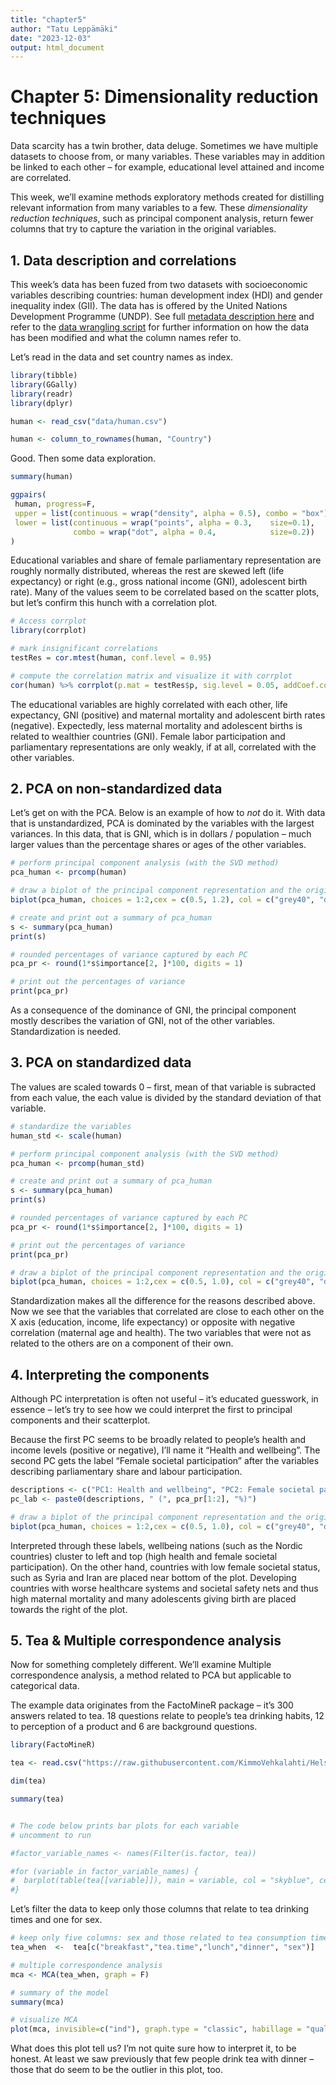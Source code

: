 ```yaml
---
title: "chapter5"
author: "Tatu Leppämäki"
date: "2023-12-03"
output: html_document
---
```


# Chapter 5: Dimensionality reduction techniques

Data scarcity has a twin brother, data deluge. Sometimes we have multiple datasets to choose from, or many variables. These variables may in addition be linked to each other -- for example, educational level attained and income are correlated.

This week, we'll examine methods exploratory methods created for distilling relevant information from many variables to a few. These *dimensionality reduction techniques*, such as principal component analysis, return fewer columns that try to capture the variation in the original variables.

## 1. Data description and correlations

This week's data has been fuzed from two datasets with socioeconomic variables describing countries: human development index (HDI) and gender inequality index (GII). The data has is offered by the United Nations Development Programme (UNDP). See full [metadata description here](https://hdr.undp.org/system/files/documents/technical-notes-calculating-human-development-indices.pdf) and refer to the [data wrangling script](https://github.com/Tadusko/IODS-project/blob/master/data/create_human.R) for further information on how the data has been modified and what the column names refer to.

Let's read in the data and set country names as index.

```r
library(tibble)
library(GGally)
library(readr)
library(dplyr)

human <- read_csv("data/human.csv")

human <- column_to_rownames(human, "Country")

```

Good. Then some data exploration.

```r
summary(human)

ggpairs(
 human, progress=F,
 upper = list(continuous = wrap("density", alpha = 0.5), combo = "box"),
 lower = list(continuous = wrap("points", alpha = 0.3,    size=0.1), 
              combo = wrap("dot", alpha = 0.4,            size=0.2))
)
```

Educational variables and share of female parliamentary representation are roughly normally distributed, whereas the rest are skewed left (life expectancy) or right (e.g., gross national income (GNI), adolescent birth rate). Many of the values seem to be correlated based on the scatter plots, but let's confirm this hunch with a correlation plot.

```r
# Access corrplot
library(corrplot)

# mark insignificant correlations
testRes = cor.mtest(human, conf.level = 0.95)

# compute the correlation matrix and visualize it with corrplot
cor(human) %>% corrplot(p.mat = testRes$p, sig.level = 0.05, addCoef.col ='black', number.cex = 0.75, insig='blank', type = 'lower')

```

The educational variables are highly correlated with each other, life expectancy, GNI (positive) and maternal mortality and adolescent birth rates (negative). Expectedly, less maternal mortality and adolescent births is related to wealthier countries (GNI). Female labor participation and parliamentary representations are only weakly, if at all, correlated with the other variables.

## 2. PCA on non-standardized data

Let's get on with the PCA. Below is an example of how to *not* do it. With data that is unstandardized, PCA is dominated by the variables with the largest variances. In this data, that is GNI, which is in dollars / population -- much larger values than the percentage shares or ages of the other variables.

```r


# perform principal component analysis (with the SVD method)
pca_human <- prcomp(human)

# draw a biplot of the principal component representation and the original variables
biplot(pca_human, choices = 1:2,cex = c(0.5, 1.2), col = c("grey40", "deeppink2"))

# create and print out a summary of pca_human
s <- summary(pca_human)
print(s)

# rounded percentages of variance captured by each PC
pca_pr <- round(1*s$importance[2, ]*100, digits = 1)

# print out the percentages of variance
print(pca_pr)

```

As a consequence of the dominance of GNI, the principal component mostly describes the variation of GNI, not of the other variables. Standardization is needed.

## 3. PCA on standardized data

The values are scaled towards 0 -- first, mean of that variable is subracted from each value, the each value is divided by the standard deviation of that variable.

```r
# standardize the variables
human_std <- scale(human)

# perform principal component analysis (with the SVD method)
pca_human <- prcomp(human_std)

# create and print out a summary of pca_human
s <- summary(pca_human)
print(s)

# rounded percentages of variance captured by each PC
pca_pr <- round(1*s$importance[2, ]*100, digits = 1)

# print out the percentages of variance
print(pca_pr)

# draw a biplot of the principal component representation and the original variables
biplot(pca_human, choices = 1:2,cex = c(0.5, 1.0), col = c("grey40", "deeppink2"))

```

Standardization makes all the difference for the reasons described above. Now we see that the variables that correlated are close to each other on the X axis (education, income, life expectancy) or opposite with negative correlation (maternal age and health). The two variables that were not as related to the others are on a component of their own.

## 4. Interpreting the components

Although PC interpretation is often not useful -- it's educated guesswork, in essence -- let's try to see how we could interpret the first to principal components and their scatterplot.

Because the first PC seems to be broadly related to people's health and income levels (positive or negative), I'll name it "Health and wellbeing". The second PC gets the label "Female societal participation" after the variables describing parliamentary share and labour participation.

```r
descriptions <- c("PC1: Health and wellbeing", "PC2: Female societal participation")
pc_lab <- paste0(descriptions, " (", pca_pr[1:2], "%)")

# draw a biplot of the principal component representation and the original variables
biplot(pca_human, choices = 1:2,cex = c(0.5, 1.0), col = c("grey40", "deeppink2"),  xlab = pc_lab[1], ylab = pc_lab[2])
```

Interpreted through these labels, wellbeing nations (such as the Nordic countries) cluster to left and top (high health and female societal participation). On the other hand, countries with low female societal status, such as Syria and Iran are placed near bottom of the plot. Developing countries with worse healthcare systems and societal safety nets and thus high maternal mortality and many adolescents giving birth are placed towards the right of the plot.

## 5. Tea & Multiple correspondence analysis

Now for something completely different. We'll examine Multiple correspondence analysis, a method related to PCA but applicable to categorical data. 

The example data originates from the FactoMineR package – it's 300 answers related to tea. 18 questions relate to people's tea drinking habits, 12 to perception of a product and 6 are background questions.

```r
library(FactoMineR)

tea <- read.csv("https://raw.githubusercontent.com/KimmoVehkalahti/Helsinki-Open-Data-Science/master/datasets/tea.csv", stringsAsFactors = TRUE)

dim(tea)

summary(tea)


# The code below prints bar plots for each variable
# uncomment to run

#factor_variable_names <- names(Filter(is.factor, tea))

#for (variable in factor_variable_names) {
#  barplot(table(tea[[variable]]), main = variable, col = "skyblue", cex.main = 0.8)
#}


```
Let's filter the data to keep only those columns that relate to tea drinking times and one for sex.

```r
# keep only five columns: sex and those related to tea consumption times.
tea_when  <-  tea[c("breakfast","tea.time","lunch","dinner", "sex")]

# multiple correspondence analysis
mca <- MCA(tea_when, graph = F)

# summary of the model
summary(mca)

# visualize MCA
plot(mca, invisible=c("ind"), graph.type = "classic", habillage = "quali")

```
What does this plot tell us? I'm not quite sure how to interpret it, to be honest. At least we saw previously that few people drink tea with dinner – those that do seem to be the outlier in this plot, too.
